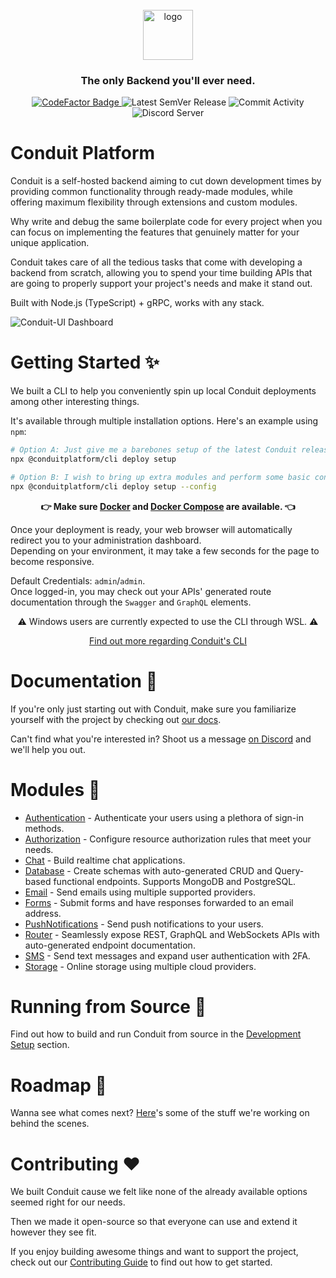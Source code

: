 <div align="center">
    <br>
    <a href="https://getconduit.dev" target="_blank"><img src="https://getconduit.dev/conduitLogo.svg" height="80px" alt="logo"/></a>
    <br/>
    <h3>The only Backend you'll ever need.</h3>
</div>

<p align="center">
<a href="https://www.codefactor.io/repository/github/conduitplatform/conduit">
    <img src="https://www.codefactor.io/repository/github/conduitplatform/conduit/badge?style=for-the-badge" alt="CodeFactor Badge"/>
</a>
<img src="https://img.shields.io/github/v/release/ConduitPlatform/Conduit?color=green&sort=semver&style=for-the-badge" alt="Latest SemVer Release"/>
<img src="https://img.shields.io/github/commit-activity/m/ConduitPlatform/Conduit?style=for-the-badge" alt="Commit Activity"/>
<img src="https://img.shields.io/discord/938737566365126707?label=discord&style=for-the-badge" alt="Discord Server"/>
</p>

# Conduit Platform

Conduit is a self-hosted backend aiming to cut down development times by providing common functionality through ready-made modules, while offering maximum flexibility through extensions and custom modules.

Why write and debug the same boilerplate code for every project when you can focus on implementing the features that genuinely matter for your unique application.

Conduit takes care of all the tedious tasks that come with developing a backend from scratch, allowing you to spend your time building APIs that are going to properly support your project's needs and make it stand out.

Built with Node.js (TypeScript) + gRPC, works with any stack.

![Conduit-UI Dashboard](.github/assets/conduit-ui-dashboard.png)

# Getting Started ✨

We built a CLI to help you conveniently spin up local Conduit deployments among other interesting things.

It's available through multiple installation options. Here's an example using `npm`:

``` bash
# Option A: Just give me a barebones setup of the latest Conduit release
npx @conduitplatform/cli deploy setup

# Option B: I wish to bring up extra modules and perform some basic configuration
npx @conduitplatform/cli deploy setup --config
```

<p align="center"><strong>👉 Make sure <a href="https://www.docker.com">Docker</a> and <a href="https://docs.docker.com/compose/install">Docker Compose</a> are available. 👈</p></strong>

Once your deployment is ready, your web browser will automatically redirect you to your administration dashboard.<br />
Depending on your environment, it may take a few seconds for the page to become responsive.

Default Credentials: `admin`/`admin`.<br />
Once logged-in, you may check out your APIs' generated route documentation through the `Swagger` and `GraphQL` elements.

<p align="center">⚠️ Windows users are currently expected to use the CLI through WSL. ⚠️</p>
<p align="center"><a href="https://getconduit.dev/docs/cli">Find out more regarding Conduit's CLI</a></p>

# Documentation 📖

If you're only just starting out with Conduit, make sure you familiarize yourself with the project by checking out [our docs](https://getconduit.dev/docs/overview/intro).

Can't find what you're interested in? Shoot us a message [on Discord](https://discord.com/invite/fBqUQ23M7g) and we'll help you out.

# Modules 🧩

- [Authentication](https://getconduit.dev/docs/modules/authentication) - Authenticate your users using a plethora of sign-in methods.
- [Authorization](https://getconduit.dev/docs/modules/authorization) - Configure resource authorization rules that meet your needs.
- [Chat](https://getconduit.dev/docs/modules/chat) - Build realtime chat applications.
- [Database](https://getconduit.dev/docs/modules/database) - Create schemas with auto-generated CRUD and Query-based functional endpoints. Supports MongoDB and PostgreSQL.
- [Email](https://getconduit.dev/docs/modules/email) - Send emails using multiple supported providers.
- [Forms](https://getconduit.dev/docs/modules/forms) - Submit forms and have responses forwarded to an email address.
- [PushNotifications](https://getconduit.dev/docs/modules/push-notifications) - Send push notifications to your users.
- [Router](https://getconduit.dev/docs/modules/router) - Seamlessly expose REST, GraphQL and WebSockets APIs with auto-generated endpoint documentation.
- [SMS](https://getconduit.dev/docs/modules/sms) - Send text messages and expand user authentication with 2FA.
- [Storage](https://getconduit.dev/docs/modules/storage) - Online storage using multiple cloud providers.

# Running from Source 🔨

Find out how to build and run Conduit from source in the [Development Setup](https://github.com/ConduitPlatform/Conduit/blob/main/.github/CONTRIBUTING.md#development-setup-) section.

# Roadmap 🏁

Wanna see what comes next?
[Here](https://sharing.clickup.com/1554325/b/h/1fdwn-7561/8b09d2e9aedec0b)'s some of the stuff we're working on behind the scenes.

# Contributing ❤️

We built Conduit cause we felt like none of the already available options seemed right for our needs.

Then we made it open-source so that everyone can use and extend it however they see fit.

If you enjoy building awesome things and want to support the project, check out our [Contributing Guide](https://github.com/ConduitPlatform/Conduit/blob/main/.github/CONTRIBUTING.md) to find out how to get started.
